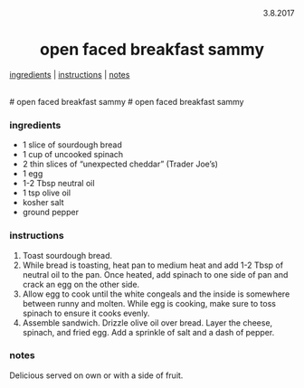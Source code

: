 <p align="right">3.8.2017</p>

<h1 align="center">open faced breakfast sammy</h1>

<div align="center">
  <a href="#ingredients">ingredients</a> | 
  <a href="#instructions">instructions</a> | 
  <a href="#notes">notes</a>
</div>
<br>
# open faced breakfast sammy
# open faced breakfast sammy

### ingredients
- 1 slice of sourdough bread
- 1 cup of uncooked spinach
- 2 thin slices of "unexpected cheddar" (Trader Joe's)
- 1 egg
- 1-2 Tbsp neutral oil
- 1 tsp olive oil
- kosher salt
- ground pepper

### instructions
1. Toast sourdough bread. 
2. While bread is toasting, heat pan to medium heat and add 1-2 Tbsp of neutral oil to the pan. Once heated, add 
spinach to one side of pan and crack an egg on the other side.
3. Allow egg to cook until the white congeals and the inside is somewhere between runny and molten. While egg is 
cooking, make sure to toss spinach to ensure it cooks evenly.
4. Assemble sandwich. Drizzle olive oil over bread. Layer the cheese, spinach, and fried egg. Add a sprinkle of salt 
and a dash of pepper.

### notes
Delicious served on own or with a side of fruit. 
